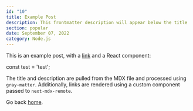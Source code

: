 ```yaml
---
id: "10"
title: Example Post
description: This frontmatter description will appear below the title
section: popular
date: September 07, 2022
category: Node.js
---
```


This is an example post, with a [link](https://nextjs.org) and a React component:

<CodeHighlighter language='javascript'>
const test = 'test';
</CodeHighlighter>

The title and description are pulled from the MDX file and processed using `gray-matter`. Additionally, links are rendered using a custom component passed to `next-mdx-remote`.

Go back [home](/).

